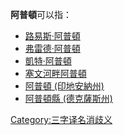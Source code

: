'''阿普頓'''可以指：

* [[路易斯·阿普頓|路易斯·阿普頓]]
* [[弗雷德·阿普頓|弗雷德·阿普頓]]
* [[凱特·阿普頓|凱特·阿普頓]]
* [[塞文河畔阿普頓|塞文河畔阿普頓]]
* [[阿普頓_(印地安納州)|阿普頓 (印地安納州)]]
* [[阿普頓縣_(德克薩斯州)|阿普頓縣 (德克薩斯州)]]

{{disambig}}

[[Category:三字译名消歧义|Category:三字译名消歧义]]